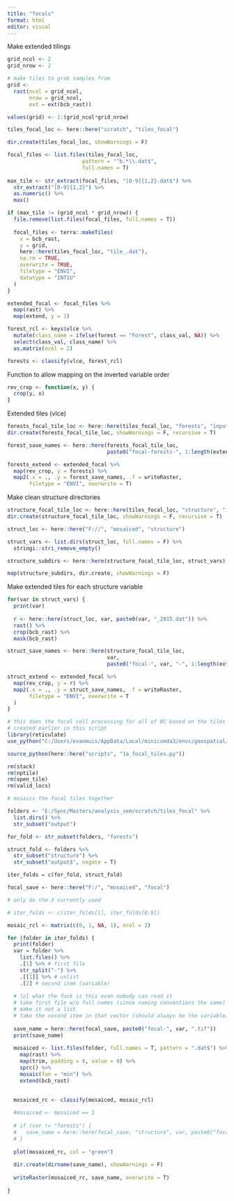 ```yaml
---
title: "focals"
format: html
editor: visual
---
```


Make extended tilings

```r
grid_ncol <- 2
grid_nrow <- 2

# make tiles to grab samples from
grid <-
  rast(ncol = grid_ncol,
       nrow = grid_ncol,
       ext = ext(bcb_rast))

values(grid) <- 1:(grid_ncol*grid_nrow)

tiles_focal_loc <- here::here("scratch", "tiles_focal")

dir.create(tiles_focal_loc, showWarnings = F)

focal_files <- list.files(tiles_focal_loc,
                        pattern = "^b.*\\.dat$",
                        full.names = T)
  
max_tile <- str_extract(focal_files, "[0-9]{1,2}.dat$") %>%
  str_extract("[0-9]{1,2}") %>%
  as.numeric() %>%
  max()

if (max_tile != (grid_ncol * grid_nrow)) {
  file.remove(list.files(focal_files, full.names = T))
  
  focal_files <- terra::makeTiles(
    x = bcb_rast,
    y = grid,
    here::here(tiles_focal_loc, "tile_.dat"),
    na.rm = TRUE,
    overwrite = TRUE,
    filetype = "ENVI",
    datatype = "INT1U"
  )
}

extended_focal <- focal_files %>%
  map(rast) %>%
  map(extend, y = 1)
```

```r
forest_rcl <- keys$vlce %>%
  mutate(class_name = ifelse(forest == "Forest", class_val, NA)) %>%
  select(class_val, class_name) %>%
  as.matrix(ncol = 2)

forests <- classify(vlce, forest_rcl)
```

Function to allow mapping on the inverted variable order

```r
rev_crop <- function(x, y) {
  crop(y, x)
}
```

Extended tiles (vlce)

```r
forests_focal_tile_loc <- here::here(tiles_focal_loc, "forests", "input")
dir.create(forests_focal_tile_loc, showWarnings = F, recursive = T)

forest_save_names <- here::here(forests_focal_tile_loc,
                                paste0("focal-forests-", 1:length(extended_focal), ".dat"))

forests_extend <- extended_focal %>%
  map(rev_crop, y = forests) %>%
  map2(.x = ., .y = forest_save_names, .f = writeRaster,
       filetype = "ENVI", overwrite = T)
```

Make clean structure directories

```r
structure_focal_tile_loc <- here::here(tiles_focal_loc, "structure", "input")
dir.create(structure_focal_tile_loc, showWarnings = F, recursive = T)

struct_loc <- here::here("F://", "mosaiced", "structure")

struct_vars <- list.dirs(struct_loc, full.names = F) %>%
  stringi::stri_remove_empty()

structure_subdirs <- here::here(structure_focal_tile_loc, struct_vars)

map(structure_subdirs, dir.create, showWarnings = F)
```

Make extended tiles for each structure variable

```r
for(var in struct_vars) {
  print(var)
  
  r <- here::here(struct_loc, var, paste0(var, "_2015.dat")) %>%
  rast() %>%
  crop(bcb_rast) %>%
  mask(bcb_rast)

struct_save_names <- here::here(structure_focal_tile_loc,
                                var,
                                paste0("focal-", var, "-", 1:length(extended_focal), ".dat"))

struct_extend <- extended_focal %>%
  map(rev_crop, y = r) %>%
  map2(.x = ., .y = struct_save_names, .f = writeRaster,
       filetype = "ENVI", overwrite = T
  )
}
```

```r
# this does the focal cell processing for all of BC based on the tiles 
# created earlier in this script
library(reticulate)
use_python("C:/Users/evanmuis/AppData/Local/miniconda3/envs/geospatial/python.exe")

source_python(here::here("scripts", "1a_focal_tiles.py"))

rm(stack)
rm(nptile)
rm(open_tile)
rm(valid_locs)
```

```r
# mosaics the focal tiles together

folders <- "E:/Sync/Masters/analysis_sem/scratch/tiles_focal" %>%
  list.dirs() %>%
  str_subset("output")

for_fold <- str_subset(folders, "forests")

struct_fold <- folders %>%
  str_subset("structure") %>%
  str_subset("output$", negate = T)

iter_folds = c(for_fold, struct_fold)

focal_save <- here::here("F:/", "mosaiced", "focal")

# only do the 3 currently used

# iter_folds <- c(iter_folds[1], iter_folds[8:9])

mosaic_rcl <- matrix(c(0, 1, NA, 1), ncol = 2)

for (folder in iter_folds) {
  print(folder)
  var = folder %>%
    list.files() %>%
    .[1] %>% # first file
    str_split("-") %>%
    .[[1]] %>% # unlist
    .[2] # second item (variable)
  
  # lol what the fuck is this evan nobody can read it
  # take first file w/o full names (since naming conventions the same)
  # make it not a list
  # take the second item in that vector (should always be the variable)
  
  save_name = here::here(focal_save, paste0("focal-", var, ".tif"))
  print(save_name)
  
  mosaiced <- list.files(folder, full.names = T, pattern = ".dat$") %>%
    map(rast) %>%
    map(trim, padding = 0, value = 0) %>%
    sprc() %>%
    mosaic(fun = "min") %>%
    extend(bcb_rast)
  

  mosaiced_rc <- classify(mosaiced, mosaic_rcl)
  
  #mosaiced <- mosaiced == 1
  
  # if (var != "forests") {
  #   save_name = here::here(focal_save, "structure", var, paste0("focal-", var, ".tif"))
  # }
  
  plot(mosaiced_rc, col = "green")
  
  dir.create(dirname(save_name), showWarnings = F)
  
  writeRaster(mosaiced_rc, save_name, overwrite = T)
  
}
```
